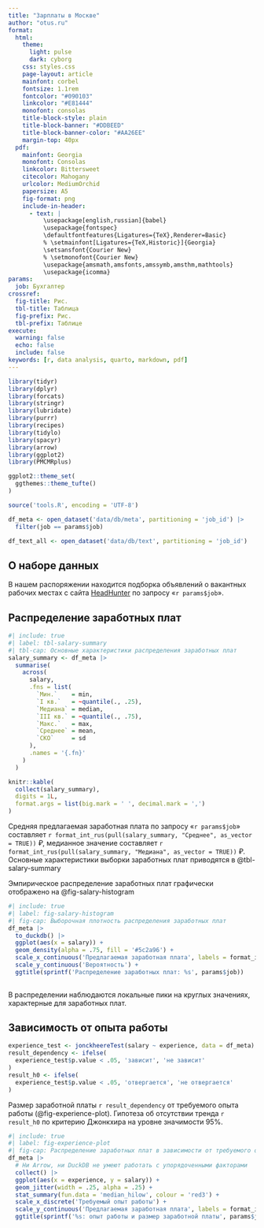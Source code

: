 ```yaml
---
title: "Зарплаты в Москве"
author: "otus.ru"
format:
  html:
    theme:
      light: pulse
      dark: cyborg
    css: styles.css
    page-layout: article
    mainfont: corbel
    fontsize: 1.1rem
    fontcolor: "#090103"
    linkcolor: "#E81444"
    monofont: consolas
    title-block-style: plain
    title-block-banner: "#DDBEED"
    title-block-banner-color: "#AA26EE"
    margin-top: 40px
  pdf:
    mainfont: Georgia
    monofont: Consolas
    linkcolor: Bittersweet
    citecolor: Mahogany
    urlcolor: MediumOrchid
    papersize: A5
    fig-format: png
    include-in-header:
      - text: |
          \usepackage[english,russian]{babel}
          \usepackage{fontspec}
          \defaultfontfeatures{Ligatures={TeX},Renderer=Basic}
          % \setmainfont[Ligatures={TeX,Historic}]{Georgia}
          \setsansfont{Courier New}
          % \setmonofont{Courier New}
          \usepackage{amsmath,amsfonts,amssymb,amsthm,mathtools}
          \usepackage{icomma}
params:
  job: Бухгалтер
crossref:
  fig-title: Рис.
  tbl-title: Таблица
  fig-prefix: Рис.
  tbl-prefix: Таблице
execute: 
  warning: false
  echo: false
  include: false
keywords: [r, data analysis, quarto, markdown, pdf]
---
```


```r
library(tidyr)
library(dplyr)
library(forcats)
library(stringr)
library(lubridate)
library(purrr)
library(recipes)
library(tidylo)
library(spacyr)
library(arrow)
library(ggplot2)
library(PMCMRplus)

ggplot2::theme_set(
  ggthemes::theme_tufte()
)
```

```r
source('tools.R', encoding = 'UTF-8')
```

```r
df_meta <- open_dataset('data/db/meta', partitioning = 'job_id') |>
  filter(job == params$job)

df_text_all <- open_dataset('data/db/text', partitioning = 'job_id')
```

## О наборе данных

::: {.bordered}
В нашем распоряжении находится подборка объявлений о вакантных рабочих местах с сайта [HeadHunter](https://hh.ru/){target="_blank"} по запросу «`r params$job`».
:::

## Распределение заработных плат

```r
#| include: true
#| label: tbl-salary-summary
#| tbl-cap: Основные характеристики распределения заработных плат
salary_summary <- df_meta |>
  summarise(
    across(
      salary,
      .fns = list(
        `Мин.`    = min,
        `I кв.`   = ~quantile(., .25),
        `Медиана` = median,
        `III кв.` = ~quantile(., .75),
        `Макс.`   = max,
        `Среднее` = mean,
        `СКО`     = sd
      ),
      .names = '{.fn}'
    )
  )

knitr::kable(
  collect(salary_summary),
  digits = 1L,
  format.args = list(big.mark = ' ', decimal.mark = ',')
)
```

Средняя предлагаемая заработная плата по запросу «`r params$job`» составляет `r format_int_rus(pull(salary_summary, "Среднее", as_vector = TRUE))` ₽, медианное значение составляет `r format_int_rus(pull(salary_summary, "Медиана", as_vector = TRUE))` ₽. Основные характеристики выборки заработных плат приводятся в @tbl-salary-summary

Эмпирическое распределение заработных плат графически отображено на @fig-salary-histogram

```r
#| include: true
#| label: fig-salary-histogram
#| fig-cap: Выборочная плотность распределения заработных плат
df_meta |>
  to_duckdb() |>
  ggplot(aes(x = salary)) +
  geom_density(alpha = .75, fill = '#5c2a96') +
  scale_x_continuous('Предлагаемая заработная плата', labels = format_int_rus) +
  scale_y_continuous('Вероятность') +
  ggtitle(sprintf('Распределение заработных плат: %s', params$job))
  
```

В распределении наблюдаются локальные пики на круглых значениях, характерные для заработных плат.

## Зависимость от опыта работы

```r
experience_test <- jonckheereTest(salary ~ experience, data = df_meta)
result_dependency <- ifelse(
  experience_test$p.value < .05, 'зависит', 'не зависит'
)
result_h0 <- ifelse(
  experience_test$p.value < .05, 'отвергается', 'не отвергается'
)
```

Размер заработной платы `r result_dependency` от требуемого опыта работы (@fig-experience-plot). Гипотеза об отсутствии тренда `r result_h0` по критерию Джонкхира на уровне значимости 95%.

```r
#| include: true
#| label: fig-experience-plot
#| fig-cap: Распределение заработных плат в зависимости от требуемого опыта
df_meta |>
  # Ни Arrow, ни DuckDB не умеют работать с упорядоченными факторами
  collect() |>
  ggplot(aes(x = experience, y = salary)) +
  geom_jitter(width = .25, alpha = .25) +
  stat_summary(fun.data = 'median_hilow', colour = 'red3') +
  scale_x_discrete('Требуемый опыт работы') +
  scale_y_continuous('Предлагаемая заработная плата', labels = format_int_rus) +
  ggtitle(sprintf('%s: опыт работы и размер заработной платы', params$job))
```

